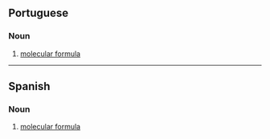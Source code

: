 ==Portuguese==

===Noun===
{{pt-noun|f|pl=fórmulas químicas|head=[[fórmula]] [[química]]}}

# [[molecular formula]]

{{C|pt|Chemistry}}

----

==Spanish==

===Noun===
{{es-noun|f}}

# [[molecular formula]]

{{C|es|Chemistry}}